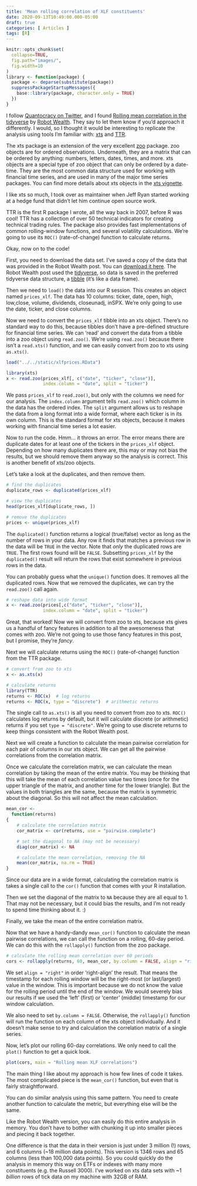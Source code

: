 ```yaml
---
title: 'Mean rolling correlation of XLF constituents'
date: 2020-09-13T10:49:00.000-05:00
draft: true
categories: [ Articles ]
tags: [R]
---
```


```r
knitr::opts_chunk$set(
  collapse=TRUE,
  fig.path="images/",
  fig.width=10
)
library <- function(package) {
  package <- deparse(substitute(package))
  suppressPackageStartupMessages({
    base::library(package, character.only = TRUE)
  })
}
```

I follow [Quantocracy on Twitter](https://twitter.com/Quantocracy), and I found [Rolling mean correlation in the tidyverse](https://robotwealth.com/rolling-mean-correlations-in-the-tidyverse/) by [Robot Wealth](https://robotwealth.com). They say to let them know if you'd approach it differently. I would, so I thought it would be interesting to replicate the analysis using tools I'm familiar with: [xts](https://cran.r-project.org/package=xts) and [TTR](https://cran.r-project.org/package=TTR).

The xts package is an extension of the very excellent [zoo](https://cran.r-project.org/package=zoo) package. zoo objects are for ordered observations. Underneath, they are a matrix that can be ordered by anything: numbers, letters, dates, times, and more. xts objects are a special type of zoo object that can only be ordered by a date-time. They are the most common data structure used for working with financial time series, and are used in many of the major time series packages. You can find more details about xts objects in the [xts vignette](https://cran.r-project.org/web/packages/xts/vignettes/xts.pdf).

I like xts so much, I took over as maintainer when Jeff Ryan started working at a hedge fund that didn't let him continue open source work.

TTR is the first R package I wrote, all the way back in 2007, before R was cool! TTR has a collection of over 50 technical indicators for creating technical trading rules. The package also provides fast implementations of common rolling-window functions, and several volatility calculations. We're going to use its `ROC()` (rate-of-change) function to calculate returns.

Okay, now on to the code!

First, you need to download the data set. I've saved a copy of the data that was provided in the Robot Wealth post. You can [download it here](/static/xlfprices.RData). The Robot Wealth post used the [tidyverse](https://www.tidyverse.org/), so data is saved in the preferred tidyverse data structure, a [tibble](https://cran.r-project.org/package=tibble) (it's like a data frame).

Then we need to `load()` the data into our R session. This creates an object named `prices_xlf`. The data has 10 columns: ticker, date, open, high, low,close, volume, dividends, closeunadj, inSPX. We're only going to use the date, ticker, and close columns.

Now we need to convert the `prices_xlf` tibble into an xts object. There's no standard way to do this, because tibbles don't have a pre-defined structure for financial time series. We can 'read' and convert the data from a tibble into a zoo object using `read.zoo()`. We're using `read.zoo()` because there isn't a `read.xts()` function, and we can easily convert from zoo to xts using `as.xts()`.

```r
load("../../static/xlfprices.RData")

library(xts)
x <- read.zoo(prices_xlf[, c("date", "ticker", "close")],
              index.column = "date", split = "ticker")
```

We pass `prices_xlf` to `read.zoo()`, but only with the columns we need for our analysis. The `index.column` argument tells `read.zoo()` which column in the data has the ordered index. The `split` argument allows us to reshape the data from a long format into a wide format, where each ticker is in its own column. This is the standard format for xts objects, because it makes working with financial time series a lot easier.

Now to run the code. Hmm... it throws an error. The error means there are duplicate dates for at least one of the tickers in the `prices_xlf` object. Depending on how many duplicates there are, this may or may not bias the results, but we should remove them anyway so the analysis is correct. This is another benefit of xts/zoo objects.

Let's take a look at the duplicates, and then remove them.

```r
# find the duplicates
duplicate_rows <- duplicated(prices_xlf)

# view the duplicates
head(prices_xlf[duplicate_rows, ])

# remove the duplicates
prices <- unique(prices_xlf)
```

The `duplicated()` function returns a logical (true/false) vector as long as the number of rows in your data. Any row it finds that matches a previous row in the data will be `TRUE` in the vector. Note that *only* the duplicated rows are `TRUE`. The first rows found will be `FALSE`. Subsetting `prices_xlf` by the `duplicated()` result will return the rows that exist somewhere in previous rows in the data.

You can probably guess what the `unique()` function does. It removes all the duplicated rows. Now that we removed the duplicates, we can try the `read.zoo()` call again.

```r
# reshape data into wide format
x <- read.zoo(prices[,c("date", "ticker", "close")],
              index.column = "date", split = "ticker")
```

Great, that worked! Now we will convert from zoo to xts, because xts gives us a handful of fancy features in addition to all the awesomeness that comes with zoo. We're not going to use those fancy features in this post, but I promise, they're *fancy*.

Next we will calculate returns using the `ROC()` (rate-of-change) function from the TTR package.

```r
# convert from zoo to xts
x <- as.xts(x)

# calculate returns
library(TTR)
returns <- ROC(x)  # log returns
returns <- ROC(x, type = "discrete")  # arithmetic returns
```

The single call to `as.xts()` is all you need to convert from zoo to xts. `ROC()` calculates log returns by default, but it will calculate discrete (or arithmetic) returns if you set `type = "discrete"`. We're going to use discrete returns to keep things consistent with the Robot Wealth post.

Next we will create a function to calculate the mean pairwise correlation for each pair of columns in our xts object. We can get all the pairwise correlations from the correlation matrix.

Once we calculate the correlation matrix, we can calculate the mean correlation by taking the mean of the entire matrix. You may be thinking that this will take the mean of each correlation value two times (once for the upper triangle of the matrix, and another time for the lower triangle). But the values in both triangles are the same, because the matrix is symmetric about the diagonal. So this will not affect the mean calculation.

```r
mean_cor <-
  function(returns)
{
    # calculate the correlation matrix
    cor_matrix <- cor(returns, use = "pairwise.complete")

    # set the diagonal to NA (may not be necessary)
    diag(cor_matrix) <- NA

    # calculate the mean correlation, removing the NA
    mean(cor_matrix, na.rm = TRUE)
}
```

Since our data are in a wide format, calculating the correlation matrix is takes a single call to the `cor()` function that comes with your R installation.

Then we set the diagonal of the matrix to `NA` because they are all equal to 1. That may not be necessary, but it could bias the results, and I'm not ready to spend time thinking about it. :)

Finally, we take the mean of the entire correlation matrix.

Now that we have a handy-dandy `mean_cor()` function to calculate the mean pairwise correlations, we can call the function on a rolling, 60-day period. We can do this with the `rollapply()` function from the zoo package.

```r
# calculate the rolling mean correlation over 60 periods
cors <- rollapply(returns, 60, mean_cor, by.column = FALSE, align = "right")
```

We set `align = "right"` in order 'right-align' the result. That means the timestamp for each rolling window will be the right-most (or last/largest) value in the window. This is important because we do not know the value for the rolling period until the end of the window. We would severely bias our results if we used the 'left' (first) or 'center' (middle) timestamp for our window calculation.

We also need to set `by.column = FALSE`. Otherwise, the `rollapply()` function will run the function on each column of the xts object individually. And it doesn't make sense to try and calculation the correlation matrix of a single series.

Now, let's plot our rolling 60-day correlations. We only need to call the `plot()` function to get a quick look.

```r
plot(cors, main = "Rolling mean XLF correlations")
```

The main thing I like about my approach is how few lines of code it takes. The most complicated piece is the `mean_cor()` function, but even that is fairly straightforward.

You can do similar analysis using this same pattern. You need to create another function to calculate the metric, but everything else will be the same.

Like the Robot Wealth version, you can easily do this entire analysis in memory. You don't have to bother with chunking it up into smaller pieces and piecing it back together.

One difference is that the data in their version is just under 3 million (!) rows, and 6 columns (~18 million data points). This version is 1346 rows and 65 columns (less than 100,000 data points). So you could quickly do the analysis in memory this way on ETFs or indexes with many more constituents (e.g. the Russell 3000). I've worked on xts data sets with ~1 *billion* rows of tick data on my machine with 32GB of RAM.
